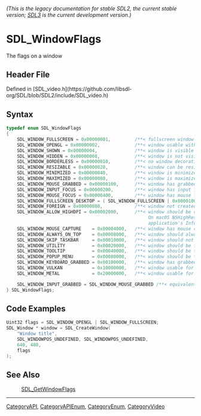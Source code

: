 ====== (This is the legacy documentation for stable SDL2, the current stable version; [https://wiki.libsdl.org/SDL3/ SDL3] is the current development version.) ======
= SDL_WindowFlags =

The flags on a window

== Header File ==

Defined in [SDL_video.h](https://github.com/libsdl-org/SDL/blob/SDL2/include/SDL_video.h)

== Syntax ==

<syntaxhighlight lang='c'>
typedef enum SDL_WindowFlags
{
    SDL_WINDOW_FULLSCREEN = 0x00000001,         /**< fullscreen window */
    SDL_WINDOW_OPENGL = 0x00000002,             /**< window usable with OpenGL context */
    SDL_WINDOW_SHOWN = 0x00000004,              /**< window is visible */
    SDL_WINDOW_HIDDEN = 0x00000008,             /**< window is not visible */
    SDL_WINDOW_BORDERLESS = 0x00000010,         /**< no window decoration */
    SDL_WINDOW_RESIZABLE = 0x00000020,          /**< window can be resized */
    SDL_WINDOW_MINIMIZED = 0x00000040,          /**< window is minimized */
    SDL_WINDOW_MAXIMIZED = 0x00000080,          /**< window is maximized */
    SDL_WINDOW_MOUSE_GRABBED = 0x00000100,      /**< window has grabbed mouse input */
    SDL_WINDOW_INPUT_FOCUS = 0x00000200,        /**< window has input focus */
    SDL_WINDOW_MOUSE_FOCUS = 0x00000400,        /**< window has mouse focus */
    SDL_WINDOW_FULLSCREEN_DESKTOP = ( SDL_WINDOW_FULLSCREEN | 0x00001000 ),
    SDL_WINDOW_FOREIGN = 0x00000800,            /**< window not created by SDL */
    SDL_WINDOW_ALLOW_HIGHDPI = 0x00002000,      /**< window should be created in high-DPI mode if supported.
                                                     On macOS NSHighResolutionCapable must be set true in the
                                                     application's Info.plist for this to have any effect. */
    SDL_WINDOW_MOUSE_CAPTURE    = 0x00004000,   /**< window has mouse captured (unrelated to MOUSE_GRABBED) */
    SDL_WINDOW_ALWAYS_ON_TOP    = 0x00008000,   /**< window should always be above others */
    SDL_WINDOW_SKIP_TASKBAR     = 0x00010000,   /**< window should not be added to the taskbar */
    SDL_WINDOW_UTILITY          = 0x00020000,   /**< window should be treated as a utility window */
    SDL_WINDOW_TOOLTIP          = 0x00040000,   /**< window should be treated as a tooltip */
    SDL_WINDOW_POPUP_MENU       = 0x00080000,   /**< window should be treated as a popup menu */
    SDL_WINDOW_KEYBOARD_GRABBED = 0x00100000,   /**< window has grabbed keyboard input */
    SDL_WINDOW_VULKAN           = 0x10000000,   /**< window usable for Vulkan surface */
    SDL_WINDOW_METAL            = 0x20000000,   /**< window usable for Metal view */

    SDL_WINDOW_INPUT_GRABBED = SDL_WINDOW_MOUSE_GRABBED /**< equivalent to SDL_WINDOW_MOUSE_GRABBED for compatibility */
} SDL_WindowFlags;</syntaxhighlight>

== Code Examples ==

<syntaxhighlight lang='c'>
Uint32 flags = SDL_WINDOW_OPENGL | SDL_WINDOW_FULLSCREEN;
SDL_Window * window = SDL_CreateWindow(
    "Window title",
    SDL_WINDOWPOS_UNDEFINED, SDL_WINDOWPOS_UNDEFINED,
    640, 480,
    flags
);
</syntaxhighlight>

== See Also ==

:[[SDL_GetWindowFlags]]

----
[[CategoryAPI]], [[CategoryAPIEnum]], [[CategoryEnum]], [[CategoryVideo]]


